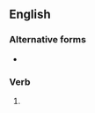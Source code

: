 ==English==

===Alternative forms===
* {{l|en|calked}}

===Verb===
{{head|en|verb form}}

# {{en-past of|caulk}}